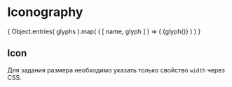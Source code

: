 

<Meta title="Iconography" />

# Iconography

<IconGallery>
	{
		Object.entries( glyphs ).map(
			( [ name, glyph ] ) => (
				<IconItem key={name} name={name}>
					{glyph()}
				</IconItem>
			)
		)
	}
</IconGallery>

## Icon
Для задания размера необходимо указать только свойство `width` через CSS.

<ArgsTable of={Icon}/>